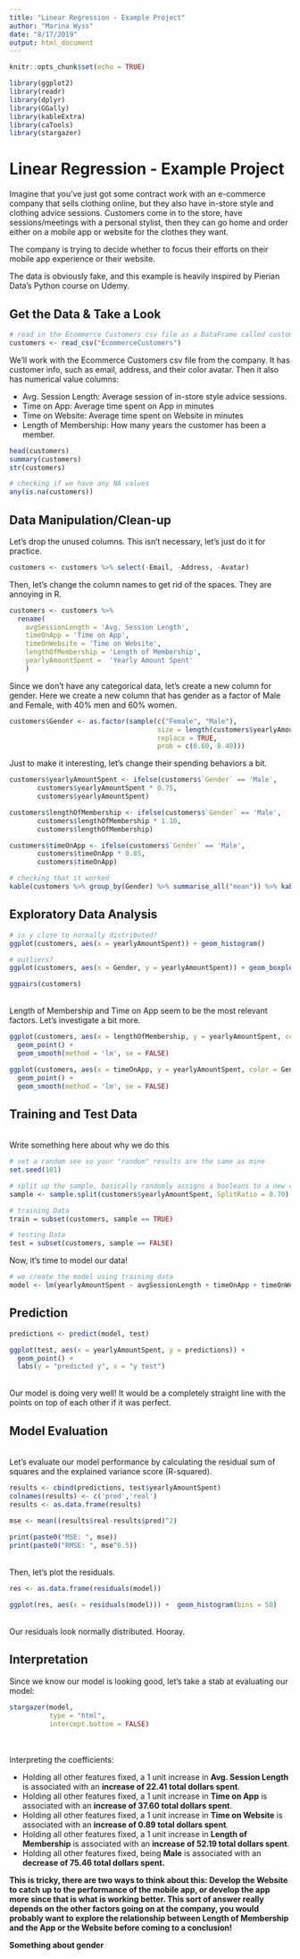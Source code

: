 ```yaml
---
title: "Linear Regression - Example Project"
author: "Marina Wyss"
date: "8/17/2019"
output: html_document
---
```


```r
knitr::opts_chunk$set(echo = TRUE)

library(ggplot2)
library(readr)
library(dplyr)
library(GGally)
library(kableExtra)
library(caTools)
library(stargazer)
```
# Linear Regression - Example Project

Imagine that you've just got some contract work with an e-commerce company that sells clothing online, but they also have in-store style and clothing advice sessions. Customers come in to the store, have sessions/meetings with a personal stylist, then they can go home and order either on a mobile app or website for the clothes they want.

The company is trying to decide whether to focus their efforts on their mobile app experience or their website. 

The data is obviously fake, and this example is heavily inspired by Pierian Data's Python course on Udemy.

## Get the Data & Take a Look
```r
# read in the Ecommerce Customers csv file as a DataFrame called customers.
customers <- read_csv("EcommerceCustomers")
```
We'll work with the Ecommerce Customers csv file from the company. It has customer info, such as email, address, and their color avatar. Then it also has numerical value columns:

* Avg. Session Length: Average session of in-store style advice sessions.
* Time on App: Average time spent on App in minutes
* Time on Website: Average time spent on Website in minutes
* Length of Membership: How many years the customer has been a member. 

```r
head(customers)
summary(customers)
str(customers)
```

```r
# checking if we have any NA values
any(is.na(customers))
```
## Data Manipulation/Clean-up

Let's drop the unused columns. This isn't necessary, let's just do it for practice.
```r
customers <- customers %>% select(-Email, -Address, -Avatar)
```

Then, let's change the column names to get rid of the spaces. They are annoying in R.
```r
customers <- customers %>% 
  rename(
    avgSessionLength = 'Avg. Session Length',
    timeOnApp = 'Time on App',
    timeOnWebsite = 'Time on Website',
    lengthOfMembership = 'Length of Membership',
    yearlyAmountSpent =  'Yearly Amount Spent'
    )
```
Since we don't have any categorical data, let's create a new column for gender. Here we create a new column that has gender as a factor of Male and Female, with 40% men and 60% women.

```r
customers$Gender <- as.factor(sample(c("Female", "Male"), 
                                     size = length(customers$yearlyAmountSpent), 
                                     replace = TRUE, 
                                     prob = c(0.60, 0.40)))
```
Just to make it interesting, let's change their spending behaviors a bit.

```r
customers$yearlyAmountSpent <- ifelse(customers$`Gender` == 'Male', 
       customers$yearlyAmountSpent * 0.75, 
       customers$yearlyAmountSpent)

customers$lengthOfMembership <- ifelse(customers$`Gender` == 'Male', 
       customers$lengthOfMembership * 1.10, 
       customers$lengthOfMembership)

customers$timeOnApp <- ifelse(customers$`Gender` == 'Male', 
       customers$timeOnApp * 0.85, 
       customers$timeOnApp)

# checking that it worked
kable(customers %>% group_by(Gender) %>% summarise_all("mean")) %>% kable_styling()
```


## Exploratory Data Analysis

```r
# is y close to normally distributed?
ggplot(customers, aes(x = yearlyAmountSpent)) + geom_histogram()

# outliers?
ggplot(customers, aes(x = Gender, y = yearlyAmountSpent)) + geom_boxplot(aes(fill = Gender))

ggpairs(customers)
```

<br>Length of Membership and Time on App seem to be the most relevant factors. Let's investigate a bit more.

```r
ggplot(customers, aes(x = lengthOfMembership, y = yearlyAmountSpent, color = Gender)) + 
  geom_point() +
  geom_smooth(method = 'lm', se = FALSE)

ggplot(customers, aes(x = timeOnApp, y = yearlyAmountSpent, color = Gender)) + 
  geom_point() +
  geom_smooth(method = 'lm', se = FALSE)
```

## Training and Test Data

<br>Write something here about why we do this

```r
# set a random see so your "random" results are the same as mine
set.seed(101) 

# split up the sample, basically randomly assigns a booleans to a new column "sample"
sample <- sample.split(customers$yearlyAmountSpent, SplitRatio = 0.70) 

# training Data
train = subset(customers, sample == TRUE)

# testing Data
test = subset(customers, sample == FALSE)
```

Now, it's time to model our data!
```r
# we create the model using training data
model <- lm(yearlyAmountSpent ~ avgSessionLength + timeOnApp + timeOnWebsite + lengthOfMembership + Gender, data = train)
```
## Prediction
```r
predictions <- predict(model, test)

ggplot(test, aes(x = yearlyAmountSpent, y = predictions)) + 
  geom_point() +
  labs(y = "predicted y", x = "y test")
```
<br>Our model is doing very well! It would be a completely straight line with the points on top of each other if it was perfect. 


## Model Evaluation
<br>Let's evaluate our model performance by calculating the residual sum of squares and the explained variance score (R-squared).

```r
results <- cbind(predictions, test$yearlyAmountSpent) 
colnames(results) <- c('pred','real')
results <- as.data.frame(results)

mse <- mean((results$real-results$pred)^2)
            
print(paste0("MSE: ", mse))
print(paste0("RMSE: ", mse^0.5))
```
<br>Then, let's plot the residuals.

```r
res <- as.data.frame(residuals(model))

ggplot(res, aes(x = residuals(model))) +  geom_histogram(bins = 50)
```
<br>Our residuals look normally distributed. Hooray.

## Interpretation
Since we know our model is looking good, let's take a stab at evaluating our model:

```r
stargazer(model, 
          type = "html", 
          intercept.bottom = FALSE)
```
<br>
<br>
Interpreting the coefficients:

- Holding all other features fixed, a 1 unit increase in <b>Avg. Session Length</b> is associated with an <b>increase of 22.41 total dollars spent</b>.
- Holding all other features fixed, a 1 unit increase in <b>Time on App</b> is associated with an <b>increase of 37.60 total dollars spent</b>.
- Holding all other features fixed, a 1 unit increase in <b>Time on Website</b> is associated with an <b>increase of 0.89 total dollars spent</b>.
- Holding all other features fixed, a 1 unit increase in <b>Length of Membership</b> is associated with an <b>increase of 52.19 total dollars spent</b>.
- Holding all other features fixed, being <b>Male</b> is associated with an <b>decrease of 75.46 total dollars spent.


This is tricky, there are two ways to think about this: Develop the Website to catch up to the performance of the mobile app, or develop the app more since that is what is working better. This sort of answer really depends on the other factors going on at the company, you would probably want to explore the relationship between Length of Membership and the App or the Website before coming to a conclusion!

Something about gender